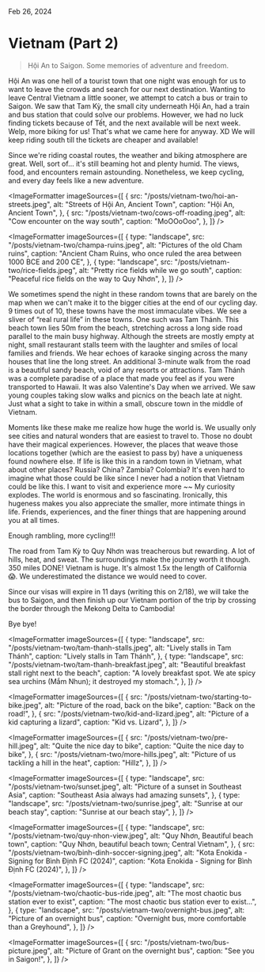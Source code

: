 
<IconLink href="/" text="Home" />

Feb 26, 2024

# Vietnam (Part 2)

<BlockQuote>
  Hội An to Saigon. Some memories of adventure and freedom.
</BlockQuote>

<HeroImage
  src="/posts/vietnam-two/vietnam-coast.jpeg"
  alt="Vietnam coast"
  caption="First look at the Vietnam East Coast"
/>

Hội An was one hell of a tourist town that one night was enough for us to want to leave the crowds and search for our next destination. Wanting to leave Central Vietnam a little sooner, we attempt to catch a bus or train to Saigon. We saw that Tam Kỳ, the small city underneath Hội An, had a train and bus station that could solve our problems. However, we had no luck finding tickets because of Tết, and the next available will be next week. Welp, more biking for us! That's what we came here for anyway. XD We will keep riding south till the tickets are cheaper and available!

Since we're riding coastal routes, the weather and biking atmosphere are great. Well, sort of… it's still beaming hot and plenty humid. The views, food, and encounters remain astounding. Nonetheless, we keep cycling, and every day feels like a new adventure.

<ImageFormatter
  imageSources={[
    {
      src: "/posts/vietnam-two/hoi-an-streets.jpeg",
      alt: "Streets of Hội An, Ancient Town",
      caption: "Hội An, Ancient Town",
    },
    {
      src: "/posts/vietnam-two/cows-off-roading.jpeg",
      alt: "Cow encounter on the way south",
      caption: "MoOOoOoo",
    },
  ]}
/>

<ImageFormatter
  imageSources={[
    {
      type: "landscape",
      src: "/posts/vietnam-two/champa-ruins.jpeg",
      alt: "Pictures of the old Cham ruins",
      caption:
        "Ancient Cham Ruins, who once ruled the area between 1000 BCE and 200 CE",
    },
    {
      type: "landscape",
      src: "/posts/vietnam-two/rice-fields.jpeg",
      alt: "Pretty rice fields while we go south",
      caption: "Peaceful rice fields on the way to Quy Nhơn",
    },
  ]}
/>

We sometimes spend the night in these random towns that are barely on the map when we can't make it to the bigger cities at the end of our cycling day. 9 times out of 10, these towns have the most immaculate vibes. We see a sliver of “real rural life” in these towns. One such was Tam Thánh. This beach town lies 50m from the beach, stretching across a long side road parallel to the main busy highway. Although the streets are mostly empty at night, small restaurant stalls teem with the laughter and smiles of local families and friends. We hear echoes of karaoke singing across the many houses that line the long street. An additional 3-minute walk from the road is a beautiful sandy beach, void of any resorts or attractions. Tam Thánh was a complete paradise of a place that made you feel as if you were transported to Hawaii. It was also Valentine's Day when we arrived. We saw young couples taking slow walks and picnics on the beach late at night. Just what a sight to take in within a small, obscure town in the middle of Vietnam.

Moments like these make me realize how huge the world is. We usually only see cities and natural wonders that are easiest to travel to. Those no doubt have their magical experiences. However, the places that weave those locations together (which are the easiest to pass by) have a uniqueness found nowhere else. If life is like this in a random town in Vietnam, what about other places? Russia? China? Zambia? Colombia? It's even hard to imagine what those could be like since I never had a notion that Vietnam could be like this. I want to visit and experience more ~~ My curiosity explodes. The world is enormous and so fascinating. Ironically, this hugeness makes you also appreciate the smaller, more intimate things in life. Friends, experiences, and the finer things that are happening around you at all times.

Enough rambling, more cycling!!!

The road from Tam Kỳ to Quy Nhơn was treacherous but rewarding. A lot of hills, heat, and sweat. The surroundings make the journey worth it though. 350 miles DONE! Vietnam is huge. It's almost 1.5x the length of California 😱. We underestimated the distance we would need to cover.

Since our visas will expire in 11 days (writing this on 2/18), we will take the bus to Saigon, and then finish up our Vietnam portion of the trip by crossing the border through the Mekong Delta to Cambodia!

Bye bye!

<ImageFormatter
  imageSources={[
    {
      type: "landscape",
      src: "/posts/vietnam-two/tam-thanh-stalls.jpeg",
      alt: "Lively stalls in Tam Thánh",
      caption: "Lively stalls in Tam Thánh",
    },
    {
      type: "landscape",
      src: "/posts/vietnam-two/tam-thanh-breakfast.jpeg",
      alt: "Beautiful breakfast stall right next to the beach",
      caption:
        "A lovely breakfast spot. We ate spicy sea urchins (Mắm Nhun); it destroyed my stomach.",
    },
  ]}
/>

<ImageFormatter
  imageSources={[
    {
      src: "/posts/vietnam-two/starting-to-bike.jpeg",
      alt: "Picture of the road, back on the bike",
      caption: "Back on the road!",
    },
    {
      src: "/posts/vietnam-two/kid-and-lizard.jpeg",
      alt: "Picture of a kid capturing a lizard",
      caption: "Kid vs. Lizard",
    },
  ]}
/>

<ImageFormatter
  imageSources={[
    {
      src: "/posts/vietnam-two/pre-hill.jpeg",
      alt: "Quite the nice day to bike",
      caption: "Quite the nice day to bike",
    },
    {
      src: "/posts/vietnam-two/more-hills.jpeg",
      alt: "Picture of us tackling a hill in the heat",
      caption: "Hillz",
    },
  ]}
/>

<ImageFormatter
  imageSources={[
    {
      type: "landscape",
      src: "/posts/vietnam-two/sunset.jpeg",
      alt: "Picture of a sunset in Southeast Asia",
      caption: "Southeast Asia always had amazing sunsets",
    },
    {
      type: "landscape",
      src: "/posts/vietnam-two/sunrise.jpeg",
      alt: "Sunrise at our beach stay",
      caption: "Sunrise at our beach stay",
    },
  ]}
/>

<ImageFormatter
  imageSources={[
    {
      type: "landscape",
      src: "/posts/vietnam-two/quy-nhon-view.jpeg",
      alt: "Quy Nhơn, Beautiful beach town",
      caption: "Quy Nhơn, beautiful beach town; Central Vietnam",
    },
    {
      src: "/posts/vietnam-two/binh-dinh-soccer-signing.jpeg",
      alt: "Kota Enokida - Signing for Bình Định FC (2024)",
      caption: "Kota Enokida - Signing for Bình Định FC (2024)",
    },
  ]}
/>

<ImageFormatter
  imageSources={[
    {
      type: "landscape",
      src: "/posts/vietnam-two/chaotic-bus-ride.jpeg",
      alt: "The most chaotic bus station ever to exist",
      caption: "The most chaotic bus station ever to exist…",
    },
    {
      type: "landscape",
      src: "/posts/vietnam-two/overnight-bus.jpeg",
      alt: "Picture of an overnight bus",
      caption: "Overnight bus, more comfortable than a Greyhound",
    },
  ]}
/>

<ImageFormatter
  imageSources={[
    {
      src: "/posts/vietnam-two/bus-picture.jpeg",
      alt: "Picture of Grant on the overnight bus",
      caption: "See you in Saigon!",
    },
  ]}
/>
